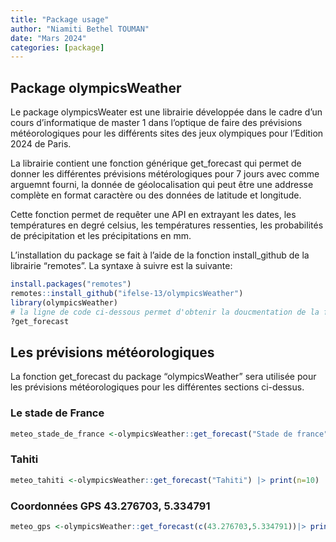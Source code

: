 ```yaml
---
title: "Package usage"
author: "Niamiti Bethel TOUMAN"
date: "Mars 2024"
categories: [package]
---
```


## Package olympicsWeather

Le package olympicsWeater est une librairie développée dans le cadre d'un cours d'informatique de master 1 dans l'optique de faire des prévisions météorologiques pour les différents sites des jeux olympiques pour l'Edition 2024 de Paris.

La librairie contient une fonction générique get_forecast qui permet de donner les différentes prévisions métérologiques pour 7 jours avec comme arguemnt fourni, la donnée de géolocalisation qui peut être une addresse complète en format caractère ou des données de latitude et longitude.

Cette fonction permet de requêter une API en extrayant les dates, les températures en degré celsius, les températures ressenties, les probabilités de précipitation et les précipitations en mm.

L'installation du package se fait à l'aide de la fonction install_github de la librairie "remotes". La syntaxe à suivre est la suivante:

```r
install.packages("remotes")  
remotes::install_github("ifelse-13/olympicsWeather")
library(olympicsWeather) 
# la ligne de code ci-dessous permet d'obtenir la doucmentation de la fonction get_forecast 
?get_forecast
```

## Les prévisions météorologiques

La fonction get_forecast du package "olympicsWeather" sera utilisée pour les prévisions météorologiques pour les différentes sections ci-dessus.

### Le stade de France

```r
meteo_stade_de_france <-olympicsWeather::get_forecast("Stade de france")|> print(n=10)
```

### Tahiti

```r
meteo_tahiti <-olympicsWeather::get_forecast("Tahiti") |> print(n=10)

```

### Coordonnées GPS 43.276703, 5.334791

```r
meteo_gps <-olympicsWeather::get_forecast(c(43.276703,5.334791))|> print(n=10)
```
